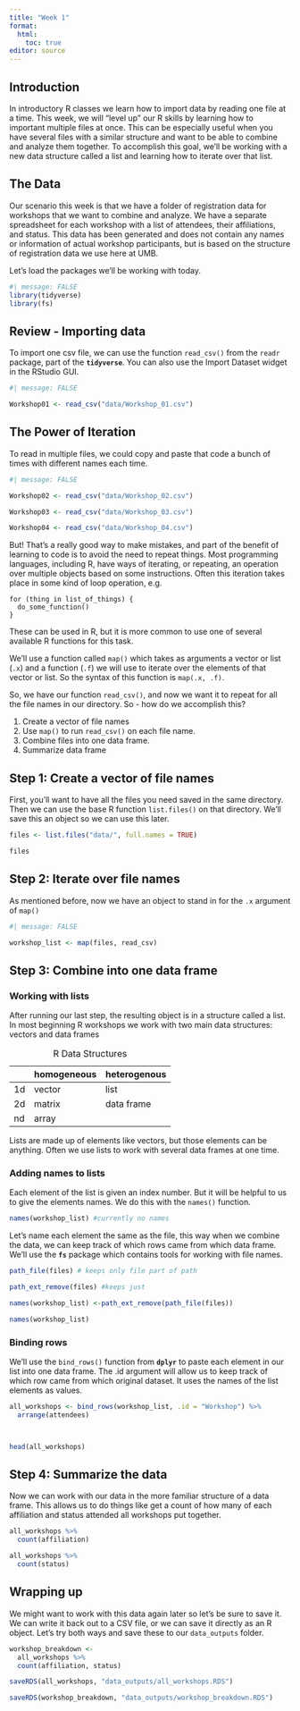 ```yaml
---
title: "Week 1"
format: 
  html:
    toc: true
editor: source
---
```


## Introduction

In introductory R classes we learn how to import data by reading one file at a time. This week, we will "level up" our R skills by learning how to important multiple files at once. This can be especially useful when you have several files with a similar structure and want to be able to combine and analyze them together. To accomplish this goal, we'll be working with a new data structure called a list and learning how to iterate over that list.

## The Data

Our scenario this week is that we have a folder of registration data for workshops that we want to combine and analyze. We have a separate spreadsheet for each workshop with a list of attendees, their affiliations, and status. This data has been generated and does not contain any names or information of actual workshop participants, but is based on the structure of registration data we use here at UMB.

Let's load the packages we'll be working with today.

```r
#| message: FALSE
library(tidyverse)
library(fs)
```

## Review - Importing data

To import one csv file, we can use the function `read_csv()` from the `readr` package, part of the **`tidyverse`**. You can also use the Import Dataset widget in the RStudio GUI.

```r
#| message: FALSE

Workshop01 <- read_csv("data/Workshop_01.csv")

```

## The Power of Iteration

To read in multiple files, we could copy and paste that code a bunch of times with different names each time.

```r
#| message: FALSE

Workshop02 <- read_csv("data/Workshop_02.csv")

Workshop03 <- read_csv("data/Workshop_03.csv")

Workshop04 <- read_csv("data/Workshop_04.csv")
```

But! That's a really good way to make mistakes, and part of the benefit of learning to code is to avoid the need to repeat things. Most programming languages, including R, have ways of iterating, or repeating, an operation over multiple objects based on some instructions. Often this iteration takes place in some kind of loop operation, e.g.

```         
for (thing in list_of_things) {
  do_some_function()
}
```

These can be used in R, but it is more common to use one of several available R functions for this task.

We'll use a function called `map()` which takes as arguments a vector or list (`.x`) and a function (`.f`) we will use to iterate over the elements of that vector or list. So the syntax of this function is `map(.x, .f)`.

So, we have our function `read_csv()`, and now we want it to repeat for all the file names in our directory. So - how do we accomplish this?

1.  Create a vector of file names
2.  Use `map()` to run `read_csv()` on each file name.
3.  Combine files into one data frame.
4.  Summarize data frame

## Step 1: Create a vector of file names

First, you'll want to have all the files you need saved in the same directory. Then we can use the base R function `list.files()` on that directory. We'll save this an object so we can use this later.

```r
files <- list.files("data/", full.names = TRUE)

files
```

## Step 2: Iterate over file names

As mentioned before, now we have an object to stand in for the `.x` argument of `map()`

```r
#| message: FALSE

workshop_list <- map(files, read_csv)

```

## Step 3: Combine into one data frame

### Working with lists

After running our last step, the resulting object is in a structure called a list. In most beginning R workshops we work with two main data structures: vectors and data frames

|     | homogeneous | heterogenous |
|-----|-------------|--------------|
| 1d  | vector      | list         |
| 2d  | matrix      | data frame   |
| nd  | array       |              |

: R Data Structures

Lists are made up of elements like vectors, but those elements can be anything. Often we use lists to work with several data frames at one time.

### Adding names to lists

Each element of the list is given an index number. But it will be helpful to us to give the elements names. We do this with the `names()` function.

```r
names(workshop_list) #currently no names
```

Let's name each element the same as the file, this way when we combine the data, we can keep track of which rows came from which data frame. We'll use the **`fs`** package which contains tools for working with file names.

```r
path_file(files) # keeps only file part of path

path_ext_remove(files) #keeps just 

names(workshop_list) <-path_ext_remove(path_file(files))

names(workshop_list)
```

### Binding rows

We'll use the `bind_rows()` function from **`dplyr`** to paste each element in our list into one data frame. The .id argument will allow us to keep track of which row came from which original dataset. It uses the names of the list elements as values.

```r

all_workshops <- bind_rows(workshop_list, .id = "Workshop") %>% 
  arrange(attendees)



head(all_workshops)

```

## Step 4: Summarize the data

Now we can work with our data in the more familiar structure of a data frame. This allows us to do things like get a count of how many of each affiliation and status attended all workshops put together.

```r
all_workshops %>% 
  count(affiliation)

all_workshops %>% 
  count(status)

```

## Wrapping up

We might want to work with this data again later so let's be sure to save it. We can write it back out to a CSV file, or we can save it directly as an R object. Let's try both ways and save these to our `data_outputs` folder.

```r
workshop_breakdown <- 
  all_workshops %>% 
  count(affiliation, status)

saveRDS(all_workshops, "data_outputs/all_workshops.RDS")

saveRDS(workshop_breakdown, "data_outputs/workshop_breakdown.RDS")
```
